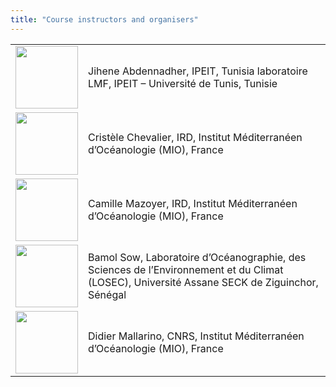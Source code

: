 ```yaml
---
title: "Course instructors and organisers"
---
```


<table>
  <tr>
    <td style="width: 100px;"><img src="images/organisateurs/abdennadher.jpg" width="100"></td>
    <td style="width: 700px;">Jihene Abdennadher, IPEIT, Tunisia laboratoire LMF, IPEIT – Université de Tunis, Tunisie</td>
  </tr>
  <tr>
    <td><img src="images/organisateurs/chevalier.jpg" width="100"></td>
    <td>Cristèle Chevalier, IRD, Institut Méditerranéen d'Océanologie (MIO), France</td>
  </tr>
  <tr>
    <td><img src="images/organisateurs/mazoyer.jpg" width="100"></td>
    <td>Camille Mazoyer, IRD, Institut Méditerranéen d'Océanologie (MIO), France</td>
  </tr>
  <tr>
    <td><img src="images/organisateurs/sow.jpg" width="100"></td>
    <td>Bamol Sow, Laboratoire d'Océanographie, des Sciences de l'Environnement et du Climat (LOSEC), Université Assane SECK de Ziguinchor, Sénégal</td>
  </tr>
  <tr>
    <td><img src="images/organisateurs/mallarino.jpg" width="100"></td>
    <td>Didier Mallarino, CNRS, Institut Méditerranéen d'Océanologie (MIO), France </td>
  </tr>  
</table>